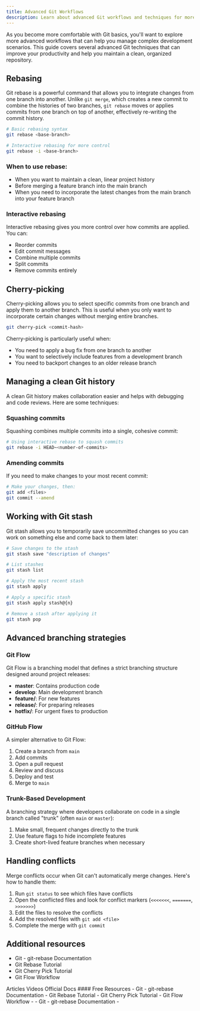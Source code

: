 ```yaml
---
title: Advanced Git Workflows
description: Learn about advanced Git workflows and techniques for more complex development scenarios
---
```





As you become more comfortable with Git basics, you'll want to explore more advanced workflows that can help you manage complex development scenarios. This guide covers several advanced Git techniques that can improve your productivity and help you maintain a clean, organized repository.

## Rebasing

Git rebase is a powerful command that allows you to integrate changes from one branch into another. Unlike `git merge`, which creates a new commit to combine the histories of two branches, `git rebase` moves or applies commits from one branch on top of another, effectively re-writing the commit history.

```bash
# Basic rebasing syntax
git rebase <base-branch>

# Interactive rebasing for more control
git rebase -i <base-branch>
```

### When to use rebase:

- When you want to maintain a clean, linear project history
- Before merging a feature branch into the main branch
- When you need to incorporate the latest changes from the main branch into your feature branch

### Interactive rebasing

Interactive rebasing gives you more control over how commits are applied. You can:
- Reorder commits
- Edit commit messages
- Combine multiple commits
- Split commits
- Remove commits entirely

## Cherry-picking

Cherry-picking allows you to select specific commits from one branch and apply them to another branch. This is useful when you only want to incorporate certain changes without merging entire branches.

```bash
git cherry-pick <commit-hash>
```

Cherry-picking is particularly useful when:
- You need to apply a bug fix from one branch to another
- You want to selectively include features from a development branch
- You need to backport changes to an older release branch

## Managing a clean Git history

A clean Git history makes collaboration easier and helps with debugging and code reviews. Here are some techniques:

### Squashing commits

Squashing combines multiple commits into a single, cohesive commit:

```bash
# Using interactive rebase to squash commits
git rebase -i HEAD~<number-of-commits>
```

### Amending commits

If you need to make changes to your most recent commit:

```bash
# Make your changes, then:
git add <files>
git commit --amend
```

## Working with Git stash

Git stash allows you to temporarily save uncommitted changes so you can work on something else and come back to them later:

```bash
# Save changes to the stash
git stash save "description of changes"

# List stashes
git stash list

# Apply the most recent stash
git stash apply

# Apply a specific stash
git stash apply stash@{n}

# Remove a stash after applying it
git stash pop
```

## Advanced branching strategies

### Git Flow

Git Flow is a branching model that defines a strict branching structure designed around project releases:

- **master**: Contains production code
- **develop**: Main development branch
- **feature/**: For new features
- **release/**: For preparing releases
- **hotfix/**: For urgent fixes to production

### GitHub Flow

A simpler alternative to Git Flow:

1. Create a branch from `main`
2. Add commits
3. Open a pull request
4. Review and discuss
5. Deploy and test
6. Merge to `main`

### Trunk-Based Development

A branching strategy where developers collaborate on code in a single branch called "trunk" (often `main` or `master`):

1. Make small, frequent changes directly to the trunk
2. Use feature flags to hide incomplete features
3. Create short-lived feature branches when necessary

## Handling conflicts

Merge conflicts occur when Git can't automatically merge changes. Here's how to handle them:

1. Run `git status` to see which files have conflicts
2. Open the conflicted files and look for conflict markers (`<<<<<<<`, `=======`, `>>>>>>>`)
3. Edit the files to resolve the conflicts
4. Add the resolved files with `git add <file>`
5. Complete the merge with `git commit`

## Additional resources

- <Link href="https://git-scm.com/docs/git-rebase">Git - git-rebase Documentation</Link>
- <Link href="https://www.atlassian.com/git/tutorials/rewriting-history/git-rebase">Git Rebase Tutorial</Link>
- <Link href="https://www.atlassian.com/git/tutorials/cherry-pick">Git Cherry Pick Tutorial</Link>
- <Link href="https://www.atlassian.com/git/tutorials/comparing-workflows/gitflow-workflow">Git Flow Workflow</Link>

<Tabs defaultValue="article">
<TabsList>
<TabsTrigger value="article">Articles</TabsTrigger>
<TabsTrigger value="video">Videos</TabsTrigger>
<TabsTrigger value="official">Official Docs</TabsTrigger>
</TabsList>
#### Free Resources
<TabsContent value="article">
<Note type="note" title="article">
- <Link href="https://git-scm.com/docs/git-rebase">Git - git-rebase Documentation</Link>
- <Link href="https://www.atlassian.com/git/tutorials/rewriting-history/git-rebase">Git Rebase Tutorial</Link>
- <Link href="https://www.atlassian.com/git/tutorials/cherry-pick">Git Cherry Pick Tutorial</Link>
- <Link href="https://www.atlassian.com/git/tutorials/comparing-workflows/gitflow-workflow">Git Flow Workflow</Link>
</Note>
</TabsContent>
<TabsContent value="video">
<Note type="note" title="video" >
- 
</Note>
</TabsContent>
<TabsContent value="official">
<Note type="note" title="official" >
- <Link href="https://git-scm.com/docs/git-rebase">Git - git-rebase Documentation</Link>
- 
</Note>
</TabsContent>
</Tabs>

<Outlet path="6-workflows/models" />
